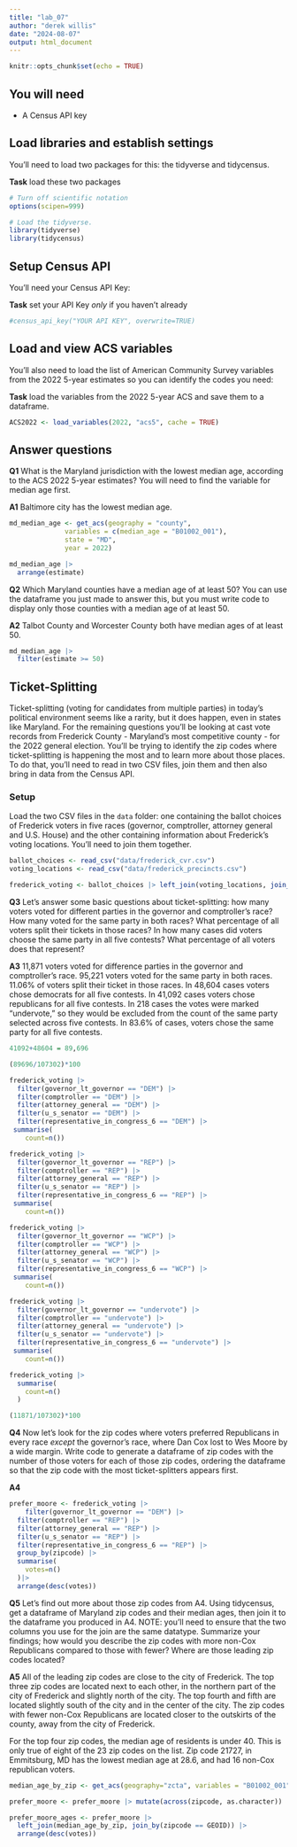 ```yaml
---
title: "lab_07"
author: "derek willis"
date: "2024-08-07"
output: html_document
---
```


```r
knitr::opts_chunk$set(echo = TRUE)
```

## You will need

-   A Census API key

## Load libraries and establish settings

You'll need to load two packages for this: the tidyverse and tidycensus.

**Task** load these two packages

```r
# Turn off scientific notation
options(scipen=999)

# Load the tidyverse.
library(tidyverse)
library(tidycensus)
```

## Setup Census API

You'll need your Census API Key:

**Task** set your API Key *only* if you haven't already

```r
#census_api_key("YOUR API KEY", overwrite=TRUE)
```

## Load and view ACS variables

You'll also need to load the list of American Community Survey variables from the 2022 5-year estimates so you can identify the codes you need:

**Task** load the variables from the 2022 5-year ACS and save them to a dataframe.

```r

ACS2022 <- load_variables(2022, "acs5", cache = TRUE)

```

## Answer questions

**Q1** What is the Maryland jurisdiction with the lowest median age, according to the ACS 2022 5-year estimates? You will need to find the variable for median age first.

**A1** Baltimore city has the lowest median age. 

```r
md_median_age <- get_acs(geography = "county",
              variables = c(median_age = "B01002_001"),
              state = "MD",
              year = 2022)
```

```r
md_median_age |>
  arrange(estimate)
```


**Q2** Which Maryland counties have a median age of at least 50? You can use the dataframe you just made to answer this, but you must write code to display only those counties with a median age of at least 50.

**A2** Talbot County and Worcester County both have median ages of at least 50.

```r
md_median_age |>
  filter(estimate >= 50)
```

## Ticket-Splitting

Ticket-splitting (voting for candidates from multiple parties) in today's political environment seems like a rarity, but it does happen, even in states like Maryland. For the remaining questions you'll be looking at cast vote records from Frederick County - Maryland's most competitive county - for the 2022 general election. You'll be trying to identify the zip codes where ticket-splitting is happening the most and to learn more about those places. To do that, you'll need to read in two CSV files, join them and then also bring in data from the Census API.

### Setup

Load the two CSV files in the `data` folder: one containing the ballot choices of Frederick voters in five races (governor, comptroller, attorney general and U.S. House) and the other containing information about Frederick's voting locations. You'll need to join them together.

```r
ballot_choices <- read_csv("data/frederick_cvr.csv")
voting_locations <- read_csv("data/frederick_precincts.csv")

frederick_voting <- ballot_choices |> left_join(voting_locations, join_by(precinct)) 

```

**Q3** Let's answer some basic questions about ticket-splitting: how many voters voted for different parties in the governor and comptroller's race? How many voted for the same party in both races? What percentage of all voters split their tickets in those races? In how many cases did voters choose the same party in all five contests? What percentage of all voters does that represent?

**A3** 11,871 voters voted for difference parties in the governor and comptroller's race. 95,221 voters voted for the same party in both races. 11.06% of voters split their ticket in those races. In 48,604 cases voters chose democrats for all five contests. In 41,092 cases voters chose republicans for all five contests. In 218 cases the votes were marked "undervote," so they would be excluded from the count of the same party selected across five contests. In 83.6% of cases, voters chose the same party for all five contests.

```r
41092+48604 = 89,696

```
```r
(89696/107302)*100
```


```r
frederick_voting |>
  filter(governor_lt_governor == "DEM") |>
  filter(comptroller == "DEM") |>
  filter(attorney_general == "DEM") |>
  filter(u_s_senator == "DEM") |>
  filter(representative_in_congress_6 == "DEM") |>
 summarise(
    count=n())
```

```r
frederick_voting |>
  filter(governor_lt_governor == "REP") |>
  filter(comptroller == "REP") |>
  filter(attorney_general == "REP") |>
  filter(u_s_senator == "REP") |>
  filter(representative_in_congress_6 == "REP") |>
 summarise(
    count=n())
```
```r
frederick_voting |>
  filter(governor_lt_governor == "WCP") |>
  filter(comptroller == "WCP") |>
  filter(attorney_general == "WCP") |>
  filter(u_s_senator == "WCP") |>
  filter(representative_in_congress_6 == "WCP") |>
 summarise(
    count=n())
```

```r
frederick_voting |>
  filter(governor_lt_governor == "undervote") |>
  filter(comptroller == "undervote") |>
  filter(attorney_general == "undervote") |>
  filter(u_s_senator == "undervote") |>
  filter(representative_in_congress_6 == "undervote") |>
 summarise(
    count=n())
```

```r
frederick_voting |>
  summarise(
    count=n()
  )

```

```r
(11871/107302)*100
```


**Q4** Now let's look for the zip codes where voters preferred Republicans in every race *except* the governor's race, where Dan Cox lost to Wes Moore by a wide margin. Write code to generate a dataframe of zip codes with the number of those voters for each of those zip codes, ordering the dataframe so that the zip code with the most ticket-splitters appears first.


**A4**

```r
prefer_moore <- frederick_voting |>
    filter(governor_lt_governor == "DEM") |>
  filter(comptroller == "REP") |>
  filter(attorney_general == "REP") |>
  filter(u_s_senator == "REP") |>
  filter(representative_in_congress_6 == "REP") |> 
  group_by(zipcode) |> 
  summarise(
    votes=n()
  )|> 
  arrange(desc(votes))

```

**Q5** Let's find out more about those zip codes from A4. Using tidycensus, get a dataframe of Maryland zip codes and their median ages, then join it to the dataframe you produced in A4. NOTE: you'll need to ensure that the two columns you use for the join are the same datatype. Summarize your findings; how would you describe the zip codes with more non-Cox Republicans compared to those with fewer? Where are those leading zip codes located?

**A5** 
All of the leading zip codes are close to the city of Frederick. The top three zip codes are located next to each other, in the northern part of the city of Frederick and slightly north of the city. The top fourth and fifth are located slightly south of the city and in the center of the city. The zip codes with fewer non-Cox Republicans are located closer to the outskirts of the county, away from the city of Frederick. 

For the top four zip codes, the median age of residents is under 40. This is only true of eight of the 23 zip codes on the list. Zip code 21727, in Emmitsburg, MD has the lowest median age at 28.6, and had 16 non-Cox republican voters.


```r
median_age_by_zip <- get_acs(geography="zcta", variables = "B01002_001", state='MD', year=2019) 

```


```r
prefer_moore <- prefer_moore |> mutate(across(zipcode, as.character))
```


```r
prefer_moore_ages <- prefer_moore |>
  left_join(median_age_by_zip, join_by(zipcode == GEOID)) |>
  arrange(desc(votes))
          
```



